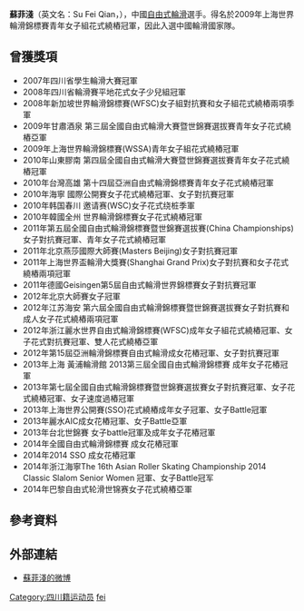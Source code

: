 {{multiple issues|
{{fansite|time=2015-06-02T23:31:12+00:00}}
{{rewrite|time=2015-06-02T23:31:12+00:00}}
{{blpunsourced|time=2015-06-02T23:31:12+00:00}}
}}
{{infobox person
| 姓名 = 蘇菲淺
| 英文名 = Su Fei Qian
| 母校 = 四川音樂學院
| 國籍 = {{PRC}}
| 出生日期 = {{Birth_date_and_age|1998|3|27}}
| 出生地點 = {{CHN}}[[四川省成都|四川省成都]]
| 暱稱 = 淺淺
}}
'''蘇菲淺'''（英文名：Su Fei Qian，{{bd|1998年|3月27日|}}），中國[[自由式輪滑|自由式輪滑]]選手。得名於2009年上海世界輪滑錦標賽青年女子組花式繞樁冠軍，因此入選中國輪滑國家隊。

==曾獲獎項==
*2007年四川省學生輪滑大賽冠軍
*2008年四川省輪滑賽平地花式女子少兒組冠軍
*2008年新加坡世界輪滑錦標賽(WFSC)女子組對抗賽和女子組花式繞樁兩項季軍
*2009年甘肅酒泉 第三屆全國自由式輪滑大賽暨世錦賽選拔賽青年女子花式繞樁亞軍
*2009年上海世界輪滑錦標賽(WSSA)青年女子組花式繞樁冠軍
*2010年山東膠南 第四屆全國自由式輪滑大賽暨世錦賽選拔賽青年女子花式繞樁冠軍
*2010年台灣高雄 第十四屆亞洲自由式輪滑錦標賽青年女子花式繞樁冠軍
*2010年海寧 國際公開賽女子花式繞樁冠軍、女子對抗賽冠軍
*2010年韩国春川 邀请赛(WSC)女子花式绕桩季軍
*2010年韓國全州 世界輪滑錦標賽女子花式繞樁冠軍
*2011年第五屆全國自由式輪滑錦標賽暨世錦賽選拔賽(China Championships)女子對抗賽冠軍、青年女子花式繞樁冠軍 
*2011年北京燕莎國際大師賽(Masters Beijing)女子對抗賽冠軍
*2011年上海世界盃輪滑大獎賽(Shanghai Grand Prix)女子對抗賽和女子花式繞樁兩項冠軍
*2011年德國Geisingen第5屆自由式輪滑世界錦標賽女子對抗賽冠軍
*2012年北京大師賽女子冠軍
*2012年江苏海安 第六屆全國自由式輪滑錦標賽暨世錦賽選拔賽女子對抗賽和成人女子花式繞樁兩項冠軍
*2012年浙江麗水世界自由式輪滑錦標賽(WFSC)成年女子組花式繞樁冠軍、女子花式對抗賽冠軍、雙人花式繞樁亞軍
*2012年第15屆亞洲輪滑錦標賽自由式輪滑成女花樁冠軍、女子對抗賽冠軍
*2013年上海 黃浦輪滑館 2013第三屆全國自由式輪滑錦標賽 成年女子花樁冠軍
*2013年第七屆全國自由式輪滑錦標賽暨世錦賽選拔賽女子對抗賽冠軍、女子花式繞樁冠軍、女子速度過樁冠軍
*2013年上海世界公開賽(SSO)花式繞樁成年女子冠軍、女子Battle冠軍
*2013年麗水AIC成女花樁冠軍、女子Battle亞軍
*2013年台北世錦賽 女子battle冠軍及成年女子花樁冠軍
*2014年全國自由式輪滑錦標賽 成女花樁冠軍
*2014年2014 SSO 成女花樁冠軍
*2014年浙江海寧The 16th Asian Roller Skating Championship 2014 Classic Slalom Senior Women 冠軍、女子Battle冠军
*2014年巴黎自由式轮滑世锦赛女子花式繞樁亞軍

==參考資料==
{{reflist}}

==外部連結==
*[http://weibo.com/SuFeiQianfans 蘇菲淺的微博]

{{DEFAULTSORT:su feiqian}}
[[Category:四川籍运动员|Category:四川籍运动员]]
[[Category:苏姓|fei]]